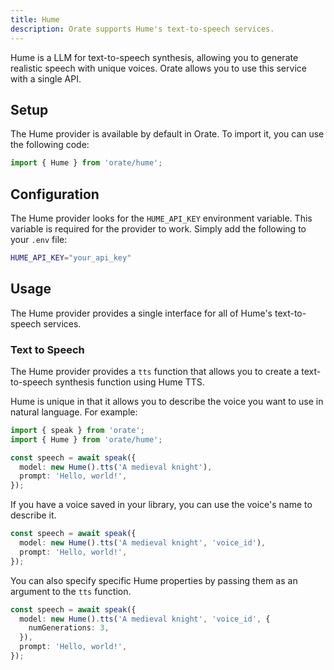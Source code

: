 ```yaml
---
title: Hume
description: Orate supports Hume's text-to-speech services.
---
```



Hume is a LLM for text-to-speech synthesis, allowing you to generate realistic speech with unique voices. Orate allows you to use this service with a single API.

## Setup

The Hume provider is available by default in Orate. To import it, you can use the following code:

```ts
import { Hume } from 'orate/hume';
```

## Configuration

The Hume provider looks for the `HUME_API_KEY` environment variable. This variable is required for the provider to work. Simply add the following to your `.env` file:

```bash
HUME_API_KEY="your_api_key"
```

## Usage

The Hume provider provides a single interface for all of Hume's text-to-speech services.

### Text to Speech

The Hume provider provides a `tts` function that allows you to create a text-to-speech synthesis function using Hume TTS.

Hume is unique in that it allows you to describe the voice you want to use in natural language. For example:

```ts
import { speak } from 'orate';
import { Hume } from 'orate/hume';

const speech = await speak({
  model: new Hume().tts('A medieval knight'),
  prompt: 'Hello, world!',
});
```

If you have a voice saved in your library, you can use the voice's name to describe it.

```ts
const speech = await speak({
  model: new Hume().tts('A medieval knight', 'voice_id'),
  prompt: 'Hello, world!',
});
```

You can also specify specific Hume properties by passing them as an argument to the `tts` function.

```ts
const speech = await speak({
  model: new Hume().tts('A medieval knight', 'voice_id', {
    numGenerations: 3,
  }),
  prompt: 'Hello, world!',
});
```
